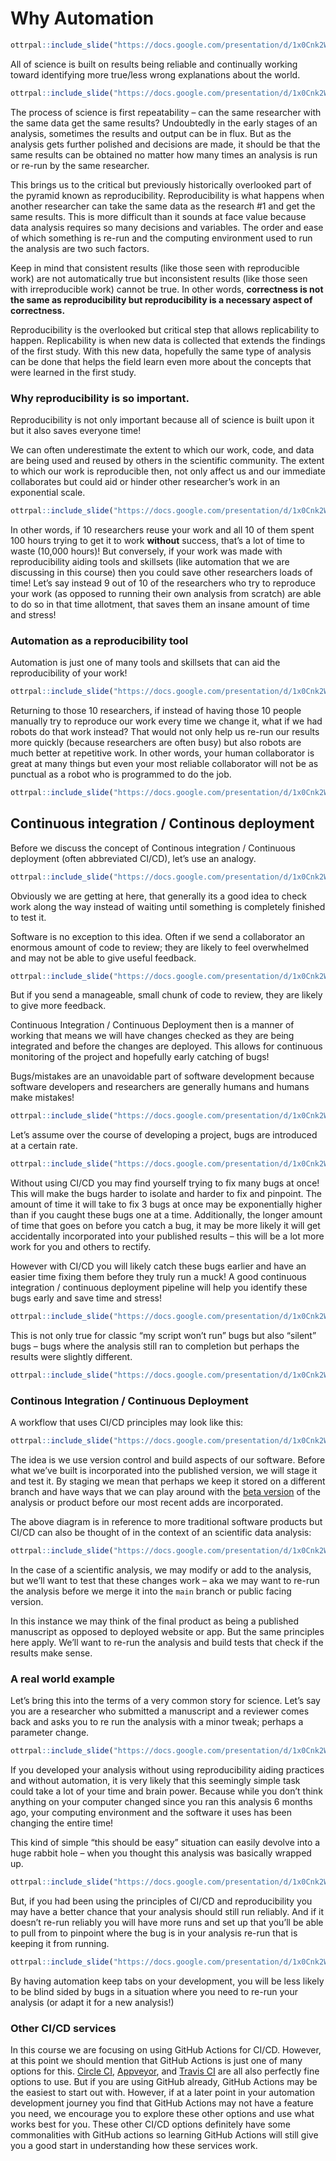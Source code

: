 
# Why Automation

```r
ottrpal::include_slide("https://docs.google.com/presentation/d/1x0Cnk2Wcsg8HYkmXnXo_0PxmYCxAwzVrUQzb8DUDvTA/edit#slide=id.gd422c5de97_0_0")
```


All of science is built on results being reliable and continually working toward identifying more true/less wrong explanations about the world.

```r
ottrpal::include_slide("https://docs.google.com/presentation/d/1x0Cnk2Wcsg8HYkmXnXo_0PxmYCxAwzVrUQzb8DUDvTA/edit#slide=id.g27a5d68b667_0_1747")
```

The process of science is first repeatability -- can the same researcher with the same data get the same results? Undoubtedly in the early stages of an analysis, sometimes the results and output can be in flux. But as the analysis gets further polished and decisions are made, it should be that the same results can be obtained no matter how many times an analysis is run or re-run by the same researcher.

This brings us to the critical but previously historically overlooked part of the pyramid known as reproducibility. Reproducibility is what happens when another researcher can take the same data as the research #1 and get the same results. This is more difficult than it sounds at face value because data analysis requires so many decisions and variables. The order and ease of which something is re-run and the computing environment used to run the analysis are two such factors.

Keep in mind that consistent results (like those seen with reproducible work) are not automatically true but inconsistent results (like those seen with irreproducible work) cannot be true. In other words, **correctness is not the same as reproducibility but reproducibility is a necessary aspect of correctness.**

Reproducibility is the overlooked but critical step that allows replicability to happen. Replicability is when new data is collected that extends the findings of the first study. With this new data, hopefully the same type of analysis can be done that helps the field learn even more about the concepts that were learned in the first study.

### Why reproducibility is so important.

Reproducibility is not only important because all of science is built upon it but it also saves everyone time!

We can often underestimate the extent to which our work, code, and data are being used and reused by others in the scientific community. The extent to which our work is reproducible then, not only affect us and our immediate collaborates but could aid or hinder other researcher's work in an exponential scale.

```r
ottrpal::include_slide("https://docs.google.com/presentation/d/1x0Cnk2Wcsg8HYkmXnXo_0PxmYCxAwzVrUQzb8DUDvTA/edit#slide=id.g280d2b56f79_0_3916")
```

In other words, if 10 researchers reuse your work and all 10 of them spent 100 hours trying to get it to work **without** success, that's a lot of time to waste (10,000 hours)! But conversely, if your work was made with reproducibility aiding tools and skillsets (like automation that we are discussing in this course) then you could save other researchers loads of time! Let's say instead 9 out of 10 of the researchers who try to reproduce  your work (as opposed to running their own analysis from scratch) are able to do so in that time allotment, that saves them an insane amount of time and stress!


### Automation as a reproducibility tool

Automation is just one of many tools and skillsets that can aid the reproducibility of your work!


```r
ottrpal::include_slide("https://docs.google.com/presentation/d/1x0Cnk2Wcsg8HYkmXnXo_0PxmYCxAwzVrUQzb8DUDvTA/edit#slide=id.g27a5d68b667_0_1821")
```

Returning to those 10 researchers, if instead of having those 10 people manually try to reproduce our work every time we change it, what if we had robots do that work instead? That would not only help us re-run our results more quickly (because researchers are often busy) but also robots are much better at repetitive work. In other words, your human collaborator is great at many things but even your most reliable collaborator will not be as punctual as a robot who is programmed to do the job.


```r
ottrpal::include_slide("https://docs.google.com/presentation/d/1x0Cnk2Wcsg8HYkmXnXo_0PxmYCxAwzVrUQzb8DUDvTA/edit#slide=id.g27a5d68b667_0_1764")
```


## Continuous integration / Continous deployment

Before we discuss the concept of Continous integration / Continuous deployment (often abbreviated CI/CD), let's use an analogy.


```r
ottrpal::include_slide("https://docs.google.com/presentation/d/1x0Cnk2Wcsg8HYkmXnXo_0PxmYCxAwzVrUQzb8DUDvTA/edit#slide=id.g27a8d088b93_0_11")
```

Obviously we are getting at here, that generally its a good idea to check work along the way instead of waiting until something is completely finished to test it.

Software is no exception to this idea. Often if we send a collaborator an enormous amount of code to review; they are likely to feel overwhelmed and may not be able to give useful feedback.

```r
ottrpal::include_slide("https://docs.google.com/presentation/d/1x0Cnk2Wcsg8HYkmXnXo_0PxmYCxAwzVrUQzb8DUDvTA/edit#slide=id.g27a8d088b93_0_23")
```

But if you send a manageable, small chunk of code to review, they are likely to give more feedback.

Continuous Integration / Continuous Deployment then is a manner of working that means we will have changes checked as they are being integrated and before the changes are deployed. This allows for continuous monitoring of the project and hopefully early catching of bugs!

Bugs/mistakes are an unavoidable part of software development because software developers and researchers are generally humans and humans make mistakes!

```r
ottrpal::include_slide("https://docs.google.com/presentation/d/1x0Cnk2Wcsg8HYkmXnXo_0PxmYCxAwzVrUQzb8DUDvTA/edit#slide=id.g27a8d088b93_0_244")
```

Let's assume over the course of developing a project, bugs are introduced at a certain rate.

```r
ottrpal::include_slide("https://docs.google.com/presentation/d/1x0Cnk2Wcsg8HYkmXnXo_0PxmYCxAwzVrUQzb8DUDvTA/edit#slide=id.g290614d43ec_0_223")
```

Without using CI/CD you may find yourself trying to fix many bugs at once! This will make the bugs harder to isolate and harder to fix and pinpoint. The amount of time it will take to fix 3 bugs at once may be exponentially higher than if you caught these bugs one at a time. Additionally, the longer amount of time that goes on before you catch a bug, it may be more likely it will get accidentally incorporated into your published results -- this will be a lot more work for you and others to rectify.

However with CI/CD you will likely catch these bugs earlier and have an easier time fixing them before they truly run a muck! A good continuous integration / continuous deployment pipeline will help you identify these bugs early and save time and stress!

```r
ottrpal::include_slide("https://docs.google.com/presentation/d/1x0Cnk2Wcsg8HYkmXnXo_0PxmYCxAwzVrUQzb8DUDvTA/edit#slide=id.g286f0c8db1a_0_68")
```

This is not only true for classic "my script won't run" bugs but also "silent" bugs -- bugs where the analysis still ran to completion but perhaps the results were slightly different.

```r
ottrpal::include_slide("https://docs.google.com/presentation/d/1x0Cnk2Wcsg8HYkmXnXo_0PxmYCxAwzVrUQzb8DUDvTA/edit#slide=id.g286f0c8db1a_0_33")
```

### Continous Integration / Continuous Deployment

A workflow that uses CI/CD principles may look like this:

```r
ottrpal::include_slide("https://docs.google.com/presentation/d/1x0Cnk2Wcsg8HYkmXnXo_0PxmYCxAwzVrUQzb8DUDvTA/edit#slide=id.g290614d43ec_0_277")
```
The idea is we use version control and build aspects of our software. Before what we've built is incorporated into the published version, we will stage it and test it. By staging we mean that perhaps we keep it stored on a different branch and have ways that we can play around with the [beta version](https://en.wiktionary.org/wiki/beta_version) of the analysis or product before our most recent adds are incorporated.

The above diagram is in reference to more traditional software products but CI/CD can also be thought of in the context of an scientific data analysis:

```r
ottrpal::include_slide("https://docs.google.com/presentation/d/1x0Cnk2Wcsg8HYkmXnXo_0PxmYCxAwzVrUQzb8DUDvTA/edit#slide=id.g27a5d68b667_0_48")
```

In the case of a scientific analysis, we may modify or add to the analysis, but we'll want to test that these changes work -- aka we may want to re-run the analysis before we merge it into the `main` branch or public facing version.

In this instance we may think of the final product as being a published manuscript as opposed to deployed website or app. But the same principles here apply. We'll want to re-run the analysis and build tests that check if the results make sense.

### A real world example

Let's bring this into the terms of a very common story for science. Let's say you are a researcher who submitted a manuscript and a reviewer comes back and asks you to re run the analysis with a minor tweak; perhaps a parameter change.

```r
ottrpal::include_slide("https://docs.google.com/presentation/d/1x0Cnk2Wcsg8HYkmXnXo_0PxmYCxAwzVrUQzb8DUDvTA/edit#slide=id.g280d2b56f79_0_987")
```

If you developed your analysis without using reproducibility aiding practices and without automation, it is very likely that this seemingly simple task could take a lot of your time and brain power. Because while you don't think anything on your computer changed since you ran this analysis 6 months ago, your computing environment and the software it uses has been changing the entire time!

This kind of simple "this should be easy" situation can easily devolve into a huge rabbit hole -- when you thought this analysis was basically wrapped up.

```r
ottrpal::include_slide("https://docs.google.com/presentation/d/1x0Cnk2Wcsg8HYkmXnXo_0PxmYCxAwzVrUQzb8DUDvTA/edit#slide=id.g280d2b56f79_0_1003")
```

But, if you had been using the principles of CI/CD and reproducibility you may have a better chance that your analysis should still run reliably. And if it doesn't re-run reliably you will have more runs and set up that you'll be able to pull from to pinpoint where the bug is in your analysis re-run that is keeping it from running.

```r
ottrpal::include_slide("https://docs.google.com/presentation/d/1x0Cnk2Wcsg8HYkmXnXo_0PxmYCxAwzVrUQzb8DUDvTA/edit#slide=id.g104d8c58b62_46_9")
```

By having automation keep tabs on your development, you will be less likely to be blind sided by bugs in a situation where you need to re-run your analysis (or adapt it for a new analysis!)

### Other CI/CD services 

In this course we are focusing on using GitHub Actions for CI/CD. However, at this point we should mention that GitHub Actions is just one of many options for this. [Circle CI](https://circleci.com/), [Appveyor](https://www.appveyor.com/), and [Travis CI](https://www.travis-ci.com/) are all also perfectly fine options to use. But if you are using GitHub already, GitHub Actions may be the easiest to start out with. However, if at a later point in your automation development journey you find that GitHub Actions may not have a feature you need, we encourage you to explore these other options and use what works best for you. These other CI/CD options definitely have some commonalities with GitHub actions so learning GitHub Actions will still give you a good start in understanding how these services work.
